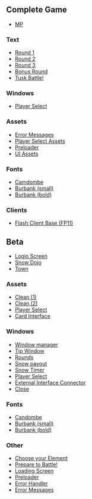 {{CPW|Card-Jitsu Snow}}

==Complete Game==
*[[Media:GamesSnowSnowCP_MP.swf|MP]]

===Text===
*[[Media:GamesMpassetsMinigamesCjsnowEn_USDeploySwfUiLocRound_1_title.swf|Round 1]]
*[[Media:GamesMpassetsMinigamesCjsnowEn_USDeploySwfUiLocRound_2_title.swf|Round 2]]
*[[Media:GamesMpassetsMinigamesCjsnowEn_USDeploySwfUiLocRound_3_title.swf|Round 3]]
*[[Media:GamesMpassetsMinigamesCjsnowEn_USDeploySwfUiLocRound_bonus_title.swf|Bonus Round]]
*[[Media:GamesMpassetsMinigamesCjsnowEn_USDeploySwfUiLocRound_tusk_title.swf|Tusk Battle!]]

===Windows===
*[[Media:GamesMpassetsMinigamesCjsnowEn_USDeploySwfUiWindowsCardjitsu_snowplayerselect.swf|Player Select]]

===Assets===
*[[Media:GamesMpassetsMinigamesCjsnowEn_USDeploySwfUiAssetsError_Messages.swf|Error Messages]]
*[[Media:GamesMpassetsMinigamesCjsnowEn_USDeploySwfUiAssetsCardjitsu_snowplayerselectassets.swf|Player Select Assets]]
*[[Media:GamesMpassetsMinigamesCjsnowEn_USDeploySwfUiAssetsCardjitsu_snowbetapreloader.swf|Preloader]]
*[[Media:GamesMpassetsMinigamesCjsnowEn USDeploySwfUiAssetsCjsnow uiassets.swf|UI Assets]]

===Fonts===
*[[Media:GamesMpassetsFonts_cpCamdombe.swf|Camdombe]]
*[[Media:Card-JitsuSnowBetaAssetsFonts_cpBurbankSmall.swf|Burbank (small)]]
*[[Media:Card-JitsuSnowBetaAssetsFonts_cpBurbankSmallBold.swf|Burbank (bold)]]

===Clients===
*[[Media:GamesMpassetsPlayclientsR3604Flash_client_base_fp11.swf|Flash Client Base (FP11)]]

==Beta==
*[[Media:Card-JitsuSnowBetaStartBillboards.swf|Login Screen]]
*[[Media:Card-JitsuSnowBetaSnowDojo.swf|Snow Dojo]]
*[[Media:Card-JitsuSnowBetaTown.swf|Town]]

===Assets===
*[[Media:Card-JitsuSnowBetaAssetsCjsnow uiassets clean.swf|Clean (1)]]
*[[Media:Card-JitsuSnowBetaAssetsCjsnow uiassets clean 2.swf|Clean (2)]]
*[[Media:Card-JitsuSnowBetaAssetsCjsnow_playerselectassets.swf|Player Select]]
*[[Media:Card-JitsuSnowBetaAssetsCardjitsucardinterface.swf|Card Interface]]

===Windows===
*[[Media:Card-JitsuSnowBetaWindowmanager.swf|Window manager]]
*[[Media:Card-JitsuSnowBetaWindowsCardjitsu_snowinfotip.swf|Tip Window]]
*[[Media:Card-JitsuSnowBetaWindowsCardjitsu_snowrounds.swf|Rounds]]
*[[Media:Card-JitsuSnowBetaWindowsCardjitsu snowpayout.swf|Snow payout]]
*[[Media:Card-JitsuSnowBetaWindowsCardjitsu snowtimer.swf|Snow Timer]]
*[[Media:Card-JitsuSnowBetaWindowsCardjitsu_snowplayerselect.swf|Player Select]]
*[[Media:Card-JitsuSnowBetaWindowsCardjitsu_snowexternalinterfaceconnector.swf|External Interface Connector]]
*[[Media:Card-JitsuSnowBetaWindowsCardjitsu snowclose.swf|Close]]

===Fonts===
*[[Media:Card-JitsuSnowBetaAssetsFonts_cpCandombe.swf|Candombe]]
*[[Media:Card-JitsuSnowBetaAssetsFonts_cpBurbankSmall.swf|Burbank (small)]]
*[[Media:Card-JitsuSnowBetaAssetsFonts_cpBurbankSmallBold.swf|Burbank (bold)]]

===Other===
*[[Media:Card-JitsuSnowBetaChoose_your_element_title.swf|Choose your Element]]
*[[Media:Card-JitsuSnowBetaPrepare_to_battle.swf|Prepare to Battle!]]
*[[Media:Card-JitsuSnowBetaCjs_loadingscreen_clean.swf|Loading Screen]]
*[[Media:Card-JitsuSnowBetaCardjitsu_snowbetapreloader.swf|Preloader]]
*[[Media:Card-JitsuSnowBetaCardjitsu_snowerrorhandler.swf|Error Handler]]
*[[Media:BetaErrorMessages.swf|Error Messages]]